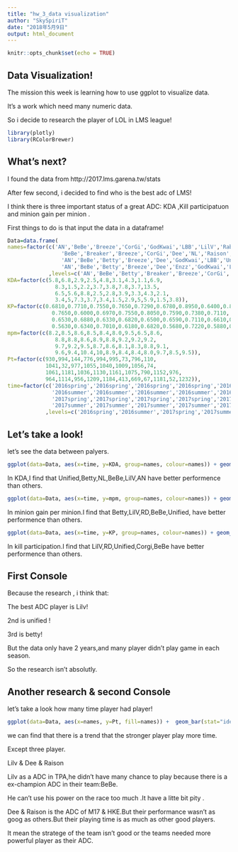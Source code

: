 ```yaml
---
title: "hw_3_data visualization"
author: "SkySpiriT"
date: "2018年5月9日"
output: html_document
---
```


```r
knitr::opts_chunk$set(echo = TRUE)
```

## Data Visualization!
The mission this week is learning how to use ggplot to visualize data.

It's a work which need many numeric data. 

So i decide to research the player of LOL in LMS league!

```r
library(plotly)
library(RColorBrewer)
```
## What's next?
I found the data from http://2017.lms.garena.tw/stats

After few second, i decided to find who is the best adc of LMS!

I think there is three important status of a great ADC: KDA ,Kill participatuon and minion gain per minion .

First things to do is that input the data in a dataframe!

```r
Data=data.frame(
names=factor(c('AN','BeBe','Breeze','CorGi','GodKwai','LBB','LilV','Rabi2','RD',
                 'BeBe','Breaker','Breeze','CorGi','Dee','NL','Raison','RD',
                 'AN','BeBe','Betty','Breeze','Dee','GodKwai','LBB','Unified','Wako',
                 'AN','BeBe','Betty','Breeze','Dee','Enzz','GodKwai','LBB','LilV','Ran','Unified')
             ,levels=c('AN','BeBe','Betty','Breaker','Breeze','CorGi','Dee','Enzz','GodKwai','LBB','LilV','NL','Rabi2','Ran','Raison','RD','Unified','Wako')),
KDA=factor(c(5.8,6.8,2.9,2.5,4.8,3.1,4.3,1.1,6.9,
               8.3,1.5,2.2,3.7,3.8,7.8,3.7,13.5,
               6.5,5.6,8.8,2.5,2.8,3.9,3.3,4.3,2.1,
               3.4,5,7.3,3.7,3.4,1.5,2.9,5,5.9,1.5,3.8)),
KP=factor(c(0.6810,0.7710,0.7550,0.7650,0.7290,0.6780,0.8950,0.6400,0.8140,
              0.7650,0.6000,0.6970,0.7550,0.8050,0.7590,0.7380,0.7110,
              0.6530,0.6880,0.6330,0.6820,0.6500,0.6590,0.7110,0.6610,0.6620,
              0.5630,0.6340,0.7010,0.6180,0.6820,0.5680,0.7220,0.5880,0.6940,0.4620,0.6950)),
mpm=factor(c(8.2,8.5,8.6,8.5,8.4,8.0,9.5,6.5,8.6,
               8.8,8.8,8.6,8.9,8.8,9.2,9.2,9.2,
               9.7,9.2,9.5,8.7,8.6,8.1,8.3,8.8,9.1,
               9.6,9.4,10.4,10,8.9,8.4,8.4,8.0,9.7,8.5,9.5)),
Pt=factor(c(930,994,144,776,994,995,73,796,110,
            1041,32,977,1055,1040,1009,1056,74,
            1061,1181,1036,1130,1161,1075,790,1152,976,
            964,1114,956,1209,1184,413,669,67,1181,52,1232)),
time=factor(c('2016spring','2016spring','2016spring','2016spring','2016spring','2016spring','2016spring','2016spring','2016spring',
              '2016summer','2016summer','2016summer','2016summer','2016summer','2016summer','2016summer','2016summer',
              '2017spring','2017spring','2017spring','2017spring','2017spring','2017spring','2017spring','2017spring','2017spring',
              '2017summer','2017summer','2017summer','2017summer','2017summer','2017summer','2017summer','2017summer','2017summer','2017summer','2017summer')
            ,levels=c('2016spring','2016summer','2017spring','2017summer')))
```

## Let's take a look!

let's see the data between palyers.
```r
ggplot(data=Data, aes(x=time, y=KDA, group=names, colour=names)) + geom_point() +geom_line()
```
In KDA,I find that Unified,Betty,NL,BeBe,LilV,AN have better performence than others.
```r
ggplot(data=Data, aes(x=time, y=mpm, group=names, colour=names)) + geom_point() +geom_line()
```
In minion gain per minion.I find that Betty,LilV,RD,BeBe,Unified, have better performence than others.
```r
ggplot(data=Data, aes(x=time, y=KP, group=names, colour=names)) + geom_point() +geom_line()
```
In kill participation.I find that LilV,RD,Unified,Corgi,BeBe have better performence than others.

## First Console

Because the research , i think that:

The best ADC player is Lilv! 

2nd is unified ! 

3rd is betty!

But the data only have 2 years,and many player didn't play game in each season.

So the research isn't absolutly.

## Another research & second Console

let's take a look how many time player had player!

```r
ggplot(data=Data, aes(x=names, y=Pt, fill=names)) +  geom_bar(stat="identity", position=position_dodge())
```

we can find that there is a trend that the stronger player play more time.

Except three player.

Lilv & Dee & Raison

Lilv as a ADC in TPA,he didn't have many chance to play because there is a ex-champion ADC in their team:BeBe.

He can't use his power on the race too much .It have a litte bit pity .

Dee & Raison is the ADC of M17 & HKE.But their performance wasn't as goog as others.But their playing time  is as much as other good players.

It mean the stratege of the team isn't good  or the teams needed more powerful player as their ADC. 




